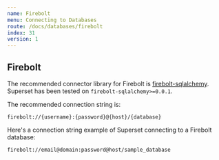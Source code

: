 ```yaml
---
name: Firebolt
menu: Connecting to Databases
route: /docs/databases/firebolt
index: 31
version: 1
---
```


## Firebolt

The recommended connector library for Firebolt is [firebolt-sqlalchemy](https://pypi.org/project/firebolt-sqlalchemy/).
Superset has been tested on `firebolt-sqlalchemy>=0.0.1`.

The recommended connection string is:

```
firebolt://{username}:{password}@{host}/{database}
```

Here's a connection string example of Superset connecting to a Firebolt database:

```
firebolt://email@domain:password@host/sample_database
```
